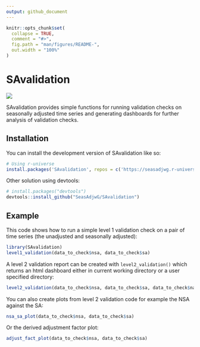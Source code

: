 ```yaml
---
output: github_document
---
```


<!-- README.md is generated from README.Rmd. Please edit that file -->

```r
knitr::opts_chunk$set(
  collapse = TRUE,
  comment = "#>",
  fig.path = "man/figures/README-",
  out.width = "100%"
)
```

# SAvalidation
![](https://seasadjwg.r-universe.dev/badges/SAvalidation) 

SAvalidation provides simple functions for running validation checks on seasonally adjusted time series and generating dashboards for further analysis of validation checks. 

## Installation

You can install the development version of SAvalidation like so:

```r
# Using r-universe
install.packages('SAvalidation', repos = c('https://seasadjwg.r-universe.dev', 'https://cloud.r-project.org'))
```

Other solution using devtools:
```r
# install.packages("devtools")
devtools::install_github("SeasAdjwG/SAvalidation")
```

## Example

This code shows how to run a simple level 1 validation check on a pair of time series (the unadjusted and seasonally adjusted):

```r
library(SAvalidation)
level1_validation(data_to_check$nsa, data_to_check$sa)
```
A level 2 validation report can be created with `level2_validation()` which returns an html dashboard either in current working directory or a user specified directory:

```r
level2_validation(data_to_check$nsa, data_to_check$sa, data_to_check$name)
```

You can also create plots from level 2 validation code for example the NSA against the SA:

```r
nsa_sa_plot(data_to_check$nsa, data_to_check$sa)
```

Or the derived adjustment factor plot:

```r
adjust_fact_plot(data_to_check$nsa, data_to_check$sa)
```
